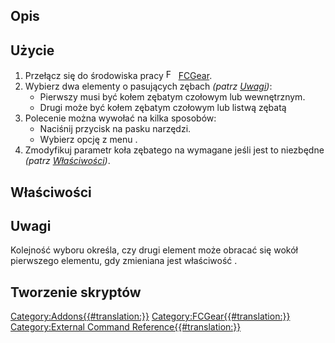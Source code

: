 {{UnfinishedDocu}}
<languages/>

{{Docnav/pl
|[[FCGear_HypoCycloidGear/pl|Zębatka hipocykloidalna]]
|
|[[FCGear_Workbench/pl|środowisko pracy FCGear]]
|IconL=FCGear_HypoCycloidGear.svg
|
|IconC=FCGear_workbench_icon.svg
}}

{{GuiCommand/pl
|Name=FCGear GearConnector
|Name/pl=FCGear: Połączenie zębatek
|MenuLocation=Gear → Połączenie zębatek
|Workbenches=[[FCGear_Workbench/pl|FCGear]]
|Shortcut=Brak
|Version=0.22
|SeeAlso=
}}

<span id="Description"></span>
==Opis==

<span id="Usage"></span>
==Użycie==

# Przełącz się do środowiska pracy [[Image:FCGear_workbench_icon.svg|16px]] [[FCGear_Workbench/pl|FCGear]].
# Wybierz dwa elementy o pasujących zębach ''(patrz [[#Uwagi|Uwagi]])'':
#* Pierwszy musi być kołem zębatym czołowym lub wewnętrznym.
#* Drugi może być kołem zębatym czołowym lub listwą zębatą
# Polecenie można wywołać na kilka sposobów:
#* Naciśnij przycisk {{Button|[[File:FCGear_GearConnector.svg|16px]] '''Połączenie zębatek'''}} na pasku narzędzi.
#* Wybierz opcję z menu {{MenuCommand|Gear → [[File:FCGear_GearConnector.svg|16px]] Połączenie zębatek}}.
# Zmodyfikuj parametr koła zębatego na wymagane jeśli jest to niezbędne ''(patrz [[#Właściwości|Właściwości]])''.

<span id="Properties"></span>
==Właściwości==

<span id="Notes"></span>
==Uwagi==

Kolejność wyboru określa, czy drugi element może obracać się wokół pierwszego elementu, gdy zmieniana jest właściwość {{PropertyData|angle1}}.

<span id="Scripting"></span>
==Tworzenie skryptów==


{{Docnav/pl
|[[FCGear_HypoCycloidGear/pl|Zębatka hipocykloidalna]]
|
|[[FCGear_Workbench/pl|środowisko pracy FCGear]]
|IconL=FCGear_HypoCycloidGear.svg
|
|IconC=FCGear_workbench_icon.svg
}}

[[Category:Addons{{#translation:}}]]
[[Category:FCGear{{#translation:}}]]
[[Category:External Command Reference{{#translation:}}]]